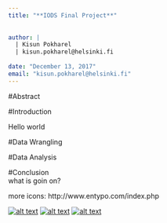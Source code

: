 ```yaml
---
title: "**IODS Final Project**"  
  
  
author: | 
  | Kisun Pokharel  
  | kisun.pokharel@helsinki.fi  
  
date: "December 13, 2017"
email: "kisun.pokharel@helsinki.fi"
---  
```


#Abstract

#Introduction  

Hello world  

#Data Wrangling  

#Data Analysis  

#Conclusion  
what is goin on?

more icons: http://www.entypo.com/index.php

[![alt text][1.1]][1]
[![alt text][2.1]][2]
[![alt text][3.1]][3]


[1.1]: http://i.imgur.com/tXSoThF.png (twitter icon with padding)
[2.1]: http://i.imgur.com/P3YfQoD.png (facebook icon with padding)
[3.1]: http://i.imgur.com/0o48UoR.png (github icon with padding)

[1]: http://www.twitter.com/kisunpokharel
[2]: http://www.facebook.com/pokharel.kisun
[3]: http://www.github.com/kisun
